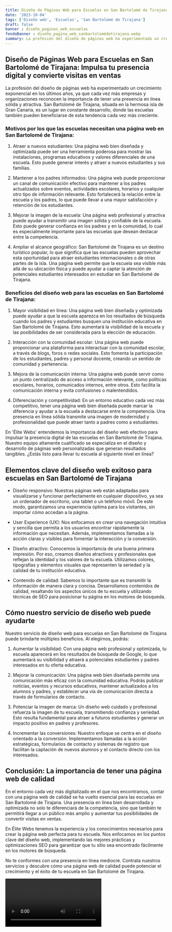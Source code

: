 ```yaml
---
title: Diseño de Páginas Web para Escuelas en San Bartolomé de Tirajana
date: '2023-10-04'
tags: ['Diseño web', 'Escuelas', 'San Bartolomé de Tirajana']
draft: false
banner : diseño_paginas_web_escuelas
fondoBanner : diseño_pagina_web_sanbartolomédetirajana.webp
summary: La profesión del diseño de páginas web ha experimentado un crecimiento exponencial en los últimos años, ya que cada vez más empresas y organizaciones reconocen la importancia de tener una presencia en línea sólida y atractiva. San Bartolomé de Tirajana, situada en la hermosa isla de Gran Canaria, es un lugar en constante desarrollo, donde las escuelas también pueden beneficiarse de esta tendencia cada vez más creciente.
---
```


## Diseño de Páginas Web para Escuelas en San Bartolomé de Tirajana: Impulsa tu presencia digital y convierte visitas en ventas

La profesión del diseño de páginas web ha experimentado un crecimiento exponencial en los últimos años, ya que cada vez más empresas y organizaciones reconocen la importancia de tener una presencia en línea sólida y atractiva. San Bartolomé de Tirajana, situada en la hermosa isla de Gran Canaria, es un lugar en constante desarrollo, donde las escuelas también pueden beneficiarse de esta tendencia cada vez más creciente.

### Motivos por los que las escuelas necesitan una página web en San Bartolomé de Tirajana:

1. Atraer a nuevos estudiantes: Una página web bien diseñada y optimizada puede ser una herramienta poderosa para mostrar las instalaciones, programas educativos y valores diferenciales de una escuela. Esto puede generar interés y atraer a nuevos estudiantes y sus familias.

2. Mantener a los padres informados: Una página web puede proporcionar un canal de comunicación efectivo para mantener a los padres actualizados sobre eventos, actividades escolares, horarios y cualquier otro tipo de información relevante. Esto fortalecerá la relación entre la escuela y los padres, lo que puede llevar a una mayor satisfacción y retención de los estudiantes.

3. Mejorar la imagen de la escuela: Una página web profesional y atractiva puede ayudar a transmitir una imagen sólida y confiable de la escuela. Esto puede generar confianza en los padres y en la comunidad, lo cual es especialmente importante para las escuelas que desean destacar entre la competencia.

4. Ampliar el alcance geográfico: San Bartolomé de Tirajana es un destino turístico popular, lo que significa que las escuelas pueden aprovechar esta oportunidad para atraer estudiantes internacionales o de otras partes de la isla. Una página web permite que la escuela sea visible más allá de su ubicación física y puede ayudar a captar la atención de potenciales estudiantes interesados en estudiar en San Bartolomé de Tirajana.

### Beneficios del diseño web para las escuelas en San Bartolomé de Tirajana:

1. Mayor visibilidad en línea: Una página web bien diseñada y optimizada puede ayudar a que la escuela aparezca en los resultados de búsqueda cuando los padres y estudiantes busquen una institución educativa en San Bartolomé de Tirajana. Esto aumentará la visibilidad de la escuela y las posibilidades de ser considerada para la elección de educación.

2. Interacción con la comunidad escolar: Una página web puede proporcionar una plataforma para interactuar con la comunidad escolar, a través de blogs, foros o redes sociales. Esto fomenta la participación de los estudiantes, padres y personal docente, creando un sentido de comunidad y pertenencia.

3. Mejora de la comunicación interna: Una página web puede servir como un punto centralizado de acceso a información relevante, como políticas escolares, horarios, comunicados internos, entre otros. Esto facilita la comunicación interna y evita confusiones o malentendidos.

4. Diferenciación y competitividad: En un entorno educativo cada vez más competitivo, tener una página web bien diseñada puede marcar la diferencia y ayudar a la escuela a destacarse entre la competencia. Una presencia en línea sólida transmite una imagen de modernidad y profesionalidad que puede atraer tanto a padres como a estudiantes.

En 'Élite Webs' entendemos la importancia del diseño web efectivo para impulsar la presencia digital de las escuelas en San Bartolomé de Tirajana. Nuestro equipo altamente cualificado se especializa en el diseño y desarrollo de páginas web personalizadas que generan resultados tangibles. ¿Estás listo para llevar tu escuela al siguiente nivel en línea?

<GifSeo />

<Cta />

## Elementos clave del diseño web exitoso para escuelas en San Bartolomé de Tirajana

- Diseño responsivo: Nuestras páginas web están adaptadas para visualizarse y funcionar perfectamente en cualquier dispositivo, ya sea un ordenador de escritorio, una tablet o un teléfono móvil. De este modo, garantizamos una experiencia óptima para los visitantes, sin importar cómo accedan a la página.

- User Experience (UX): Nos enfocamos en crear una navegación intuitiva y sencilla que permita a los usuarios encontrar rápidamente la información que necesitan. Además, implementamos llamadas a la acción claras y visibles para fomentar la interacción y la conversión.

- Diseño atractivo: Conocemos la importancia de una buena primera impresión. Por eso, creamos diseños atractivos y profesionales que reflejan la identidad y los valores de tu escuela. Utilizamos colores, tipografías y elementos visuales que representen la seriedad y la calidad de tu institución educativa.

- Contenido de calidad: Sabemos lo importante que es transmitir la información de manera clara y concisa. Desarrollamos contenidos de calidad, resaltando los aspectos únicos de tu escuela y utilizando técnicas de SEO para posicionar tu página en los motores de búsqueda.

## Cómo nuestro servicio de diseño web puede ayudarte

Nuestro servicio de diseño web para escuelas en San Bartolomé de Tirajana puede brindarte múltiples beneficios. Al elegirnos, podrás:

1. Aumentar la visibilidad: Con una página web profesional y optimizada, tu escuela aparecerá en los resultados de búsqueda de Google, lo que aumentará su visibilidad y atraerá a potenciales estudiantes y padres interesados en tu oferta educativa.

2. Mejorar la comunicación: Una página web bien diseñada permite una comunicación más eficaz con la comunidad educativa. Podrás publicar noticias, eventos y recursos educativos, mantener actualizados a los alumnos y padres, y establecer una vía de comunicación directa a través de formularios de contacto.

3. Potenciar la imagen de marca: Un diseño web cuidado y profesional refuerza la imagen de tu escuela, transmitiendo confianza y seriedad. Esto resulta fundamental para atraer a futuros estudiantes y generar un impacto positivo en padres y profesores.

4. Incrementar las conversiones: Nuestro enfoque se centra en el diseño orientado a la conversión. Implementamos llamadas a la acción estratégicas, formularios de contacto y sistemas de registro que facilitan la captación de nuevos alumnos y el contacto directo con los interesados.

## Conclusión: La importancia de tener una página web de calidad

En el entorno cada vez más digitalizado en el que nos encontramos, contar con una página web de calidad se ha vuelto esencial para las escuelas en San Bartolomé de Tirajana. Una presencia en línea bien desarrollada y optimizada no solo te diferenciará de la competencia, sino que también te permitirá llegar a un público más amplio y aumentar tus posibilidades de convertir visitas en ventas.

En Élite Webs tenemos la experiencia y los conocimientos necesarios para crear la página web perfecta para tu escuela. Nos enfocamos en los puntos clave del diseño web, implementando las mejores prácticas y optimizaciones SEO para garantizar que tu sitio sea encontrado fácilmente en los motores de búsqueda.

No te conformes con una presencia en línea mediocre. Contrata nuestros servicios y descubre cómo una página web de calidad puede potenciar el crecimiento y el éxito de tu escuela en San Bartolomé de Tirajana.

<Video />

<CtaBot job='Escuelas' city='San Bartolomé de Tirajana'/>

<Gmaps query='San Bartolomé de Tirajana+españa+maps' />